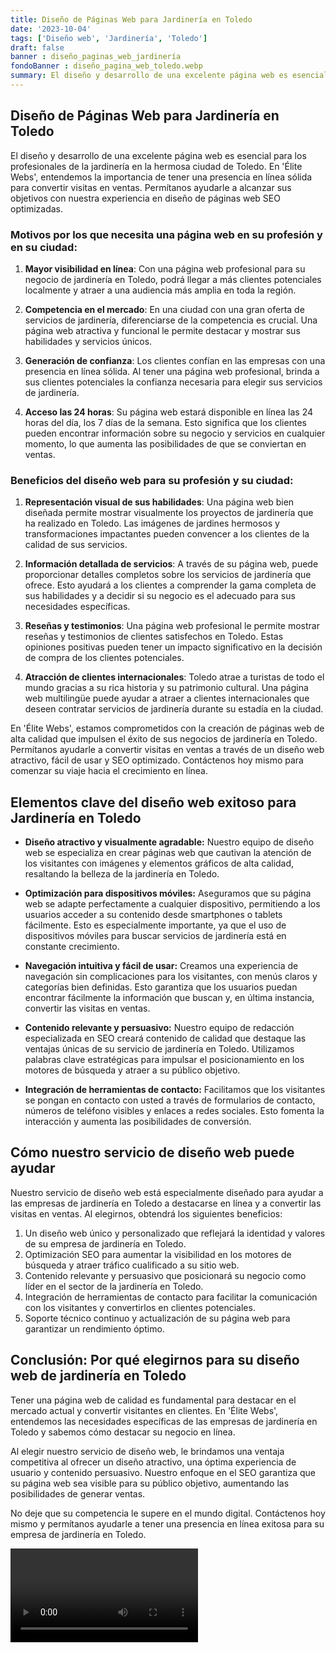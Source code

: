 ```yaml
---
title: Diseño de Páginas Web para Jardinería en Toledo
date: '2023-10-04'
tags: ['Diseño web', 'Jardinería', 'Toledo']
draft: false
banner : diseño_paginas_web_jardinería
fondoBanner : diseño_pagina_web_toledo.webp
summary: El diseño y desarrollo de una excelente página web es esencial para los profesionales de la jardinería en la hermosa ciudad de Toledo. En 'Élite Webs', entendemos la importancia de tener una presencia en línea sólida para convertir visitas en ventas. Permítanos ayudarle a alcanzar sus objetivos con nuestra experiencia en diseño de páginas web SEO optimizadas.
---
```


## Diseño de Páginas Web para Jardinería en Toledo

El diseño y desarrollo de una excelente página web es esencial para los profesionales de la jardinería en la hermosa ciudad de Toledo. En 'Élite Webs', entendemos la importancia de tener una presencia en línea sólida para convertir visitas en ventas. Permítanos ayudarle a alcanzar sus objetivos con nuestra experiencia en diseño de páginas web SEO optimizadas.

### Motivos por los que necesita una página web en su profesión y en su ciudad:

1. **Mayor visibilidad en línea**: Con una página web profesional para su negocio de jardinería en Toledo, podrá llegar a más clientes potenciales localmente y atraer a una audiencia más amplia en toda la región.

2. **Competencia en el mercado**: En una ciudad con una gran oferta de servicios de jardinería, diferenciarse de la competencia es crucial. Una página web atractiva y funcional le permite destacar y mostrar sus habilidades y servicios únicos.

3. **Generación de confianza**: Los clientes confían en las empresas con una presencia en línea sólida. Al tener una página web profesional, brinda a sus clientes potenciales la confianza necesaria para elegir sus servicios de jardinería.

4. **Acceso las 24 horas**: Su página web estará disponible en línea las 24 horas del día, los 7 días de la semana. Esto significa que los clientes pueden encontrar información sobre su negocio y servicios en cualquier momento, lo que aumenta las posibilidades de que se conviertan en ventas.

### Beneficios del diseño web para su profesión y su ciudad:

1. **Representación visual de sus habilidades**: Una página web bien diseñada permite mostrar visualmente los proyectos de jardinería que ha realizado en Toledo. Las imágenes de jardines hermosos y transformaciones impactantes pueden convencer a los clientes de la calidad de sus servicios.

2. **Información detallada de servicios**: A través de su página web, puede proporcionar detalles completos sobre los servicios de jardinería que ofrece. Esto ayudará a los clientes a comprender la gama completa de sus habilidades y a decidir si su negocio es el adecuado para sus necesidades específicas.

3. **Reseñas y testimonios**: Una página web profesional le permite mostrar reseñas y testimonios de clientes satisfechos en Toledo. Estas opiniones positivas pueden tener un impacto significativo en la decisión de compra de los clientes potenciales.

4. **Atracción de clientes internacionales**: Toledo atrae a turistas de todo el mundo gracias a su rica historia y su patrimonio cultural. Una página web multilingüe puede ayudar a atraer a clientes internacionales que deseen contratar servicios de jardinería durante su estadía en la ciudad.

En 'Élite Webs', estamos comprometidos con la creación de páginas web de alta calidad que impulsen el éxito de sus negocios de jardinería en Toledo. Permítanos ayudarle a convertir visitas en ventas a través de un diseño web atractivo, fácil de usar y SEO optimizado. Contáctenos hoy mismo para comenzar su viaje hacia el crecimiento en línea.

<GifSeo />

<Cta />

## Elementos clave del diseño web exitoso para Jardinería en Toledo

- **Diseño atractivo y visualmente agradable:** Nuestro equipo de diseño web se especializa en crear páginas web que cautivan la atención de los visitantes con imágenes y elementos gráficos de alta calidad, resaltando la belleza de la jardinería en Toledo.

- **Optimización para dispositivos móviles:** Aseguramos que su página web se adapte perfectamente a cualquier dispositivo, permitiendo a los usuarios acceder a su contenido desde smartphones o tablets fácilmente. Esto es especialmente importante, ya que el uso de dispositivos móviles para buscar servicios de jardinería está en constante crecimiento.

- **Navegación intuitiva y fácil de usar:** Creamos una experiencia de navegación sin complicaciones para los visitantes, con menús claros y categorías bien definidas. Esto garantiza que los usuarios puedan encontrar fácilmente la información que buscan y, en última instancia, convertir las visitas en ventas.

- **Contenido relevante y persuasivo:** Nuestro equipo de redacción especializada en SEO creará contenido de calidad que destaque las ventajas únicas de su servicio de jardinería en Toledo. Utilizamos palabras clave estratégicas para impulsar el posicionamiento en los motores de búsqueda y atraer a su público objetivo.

- **Integración de herramientas de contacto:** Facilitamos que los visitantes se pongan en contacto con usted a través de formularios de contacto, números de teléfono visibles y enlaces a redes sociales. Esto fomenta la interacción y aumenta las posibilidades de conversión.

## Cómo nuestro servicio de diseño web puede ayudar

Nuestro servicio de diseño web está especialmente diseñado para ayudar a las empresas de jardinería en Toledo a destacarse en línea y a convertir las visitas en ventas. Al elegirnos, obtendrá los siguientes beneficios:

1. Un diseño web único y personalizado que reflejará la identidad y valores de su empresa de jardinería en Toledo.
2. Optimización SEO para aumentar la visibilidad en los motores de búsqueda y atraer tráfico cualificado a su sitio web.
3. Contenido relevante y persuasivo que posicionará su negocio como líder en el sector de la jardinería en Toledo.
4. Integración de herramientas de contacto para facilitar la comunicación con los visitantes y convertirlos en clientes potenciales.
5. Soporte técnico continuo y actualización de su página web para garantizar un rendimiento óptimo.

## Conclusión: Por qué elegirnos para su diseño web de jardinería en Toledo

Tener una página web de calidad es fundamental para destacar en el mercado actual y convertir visitantes en clientes. En 'Élite Webs', entendemos las necesidades específicas de las empresas de jardinería en Toledo y sabemos cómo destacar su negocio en línea.

Al elegir nuestro servicio de diseño web, le brindamos una ventaja competitiva al ofrecer un diseño atractivo, una óptima experiencia de usuario y contenido persuasivo. Nuestro enfoque en el SEO garantiza que su página web sea visible para su público objetivo, aumentando las posibilidades de generar ventas.

No deje que su competencia le supere en el mundo digital. Contáctenos hoy mismo y permítanos ayudarle a tener una presencia en línea exitosa para su empresa de jardinería en Toledo.

<Video />

<CtaBot job='Jardinería' city='Toledo'/>

<Gmaps query='Toledo+españa+maps' />